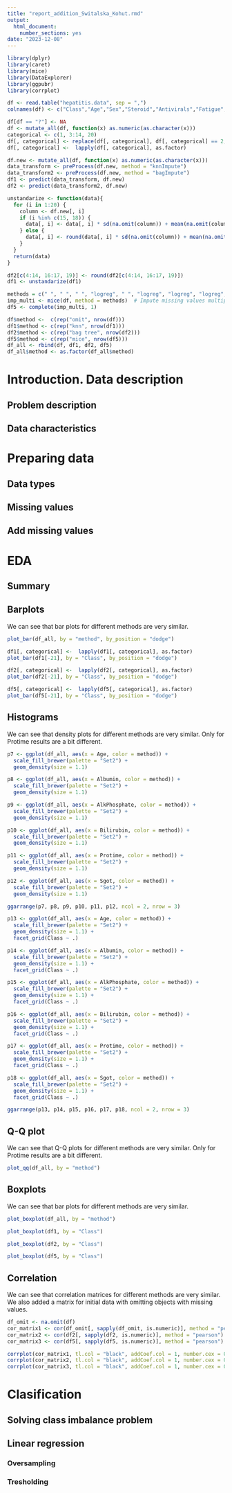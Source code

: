 ```yaml
---
title: "report_addition_Switalska_Kohut.rmd"
output: 
  html_document:
    number_sections: yes
date: "2023-12-08"
---
```

```r
library(dplyr)
library(caret)
library(mice)
library(DataExplorer)
library(ggpubr)
library(corrplot)
```

```r
df <- read.table("hepatitis.data", sep = ",")
colnames(df) <- c("Class","Age","Sex","Steroid","Antivirals","Fatigue","Malaise","Anorexia","LiverBig","LiverFirm","SpleenPalpable","Spiders","Ascites","Varices","Bilirubin","AlkPhosphate","Sgot","Albumin","Protime","Histology")

df[df == "?"] <- NA
df <- mutate_all(df, function(x) as.numeric(as.character(x)))
categorical <- c(1, 3:14, 20)
df[, categorical] <- replace(df[, categorical], df[, categorical] == 2, 0)
df[, categorical] <-  lapply(df[, categorical], as.factor)

df.new <- mutate_all(df, function(x) as.numeric(as.character(x)))
data_transform <- preProcess(df.new, method = "knnImpute")
data_transform2 <- preProcess(df.new, method = "bagImpute")
df1 <- predict(data_transform, df.new)
df2 <- predict(data_transform2, df.new)

unstandarize <- function(data){
  for (i in 1:20) {
    column <- df.new[, i]
    if (i %in% c(15, 18)) {
      data[, i] <- data[, i] * sd(na.omit(column)) + mean(na.omit(column))
    } else {
      data[, i] <- round(data[, i] * sd(na.omit(column)) + mean(na.omit(column)))
    }
  }
  return(data)
}

df2[c(4:14, 16:17, 19)] <- round(df2[c(4:14, 16:17, 19)])
df1 <- unstandarize(df1)

methods = c(" ", " ", " ", "logreg", " ", "logreg", "logreg", "logreg", "logreg", "logreg", "logreg", "logreg", "logreg", "logreg", "pmm", "pmm", "pmm", "pmm", "pmm", " ")
imp_multi <- mice(df, method = methods)  # Impute missing values multiple times
df5 <- complete(imp_multi, 1)

df$method <-  c(rep("omit", nrow(df)))
df1$method <- c(rep("knn", nrow(df1)))
df2$method <- c(rep("bag tree", nrow(df2)))
df5$method <- c(rep("mice", nrow(df5)))
df_all <- rbind(df, df1, df2, df5)
df_all$method <- as.factor(df_all$method)
```

# Introduction. Data description
## Problem description 
## Data characteristics

# Preparing data
## Data types
## Missing values 
## Add missing values 

# EDA
## Summary
## Barplots

We can see that bar plots for different methods are very similar. 

```r
plot_bar(df_all, by = "method", by_position = "dodge")
```

```r
df1[, categorical] <-  lapply(df1[, categorical], as.factor)
plot_bar(df1[-21], by = "Class", by_position = "dodge")
```

```r
df2[, categorical] <-  lapply(df2[, categorical], as.factor)
plot_bar(df2[-21], by = "Class", by_position = "dodge")
```

```r
df5[, categorical] <-  lapply(df5[, categorical], as.factor)
plot_bar(df5[-21], by = "Class", by_position = "dodge")
```

## Histograms

We can see that density plots for different methods are very similar. Only for Protime results are a bit different.

```r
p7 <- ggplot(df_all, aes(x = Age, color = method)) +
  scale_fill_brewer(palette = "Set2") +
  geom_density(size = 1.1)

p8 <- ggplot(df_all, aes(x = Albumin, color = method)) +
  scale_fill_brewer(palette = "Set2") +
  geom_density(size = 1.1)

p9 <- ggplot(df_all, aes(x = AlkPhosphate, color = method)) +
  scale_fill_brewer(palette = "Set2") +
  geom_density(size = 1.1)

p10 <- ggplot(df_all, aes(x = Bilirubin, color = method)) +
  scale_fill_brewer(palette = "Set2") +
  geom_density(size = 1.1)

p11 <- ggplot(df_all, aes(x = Protime, color = method)) +
  scale_fill_brewer(palette = "Set2") +
  geom_density(size = 1.1)

p12 <- ggplot(df_all, aes(x = Sgot, color = method)) +
  scale_fill_brewer(palette = "Set2") +
  geom_density(size = 1.1)

ggarrange(p7, p8, p9, p10, p11, p12, ncol = 2, nrow = 3)
```

```r
p13 <- ggplot(df_all, aes(x = Age, color = method)) +
  scale_fill_brewer(palette = "Set2") +
  geom_density(size = 1.1) +
  facet_grid(Class ~ .)

p14 <- ggplot(df_all, aes(x = Albumin, color = method)) +
  scale_fill_brewer(palette = "Set2") +
  geom_density(size = 1.1) +
  facet_grid(Class ~ .)

p15 <- ggplot(df_all, aes(x = AlkPhosphate, color = method)) +
  scale_fill_brewer(palette = "Set2") +
  geom_density(size = 1.1) +
  facet_grid(Class ~ .)

p16 <- ggplot(df_all, aes(x = Bilirubin, color = method)) +
  scale_fill_brewer(palette = "Set2") +
  geom_density(size = 1.1) +
  facet_grid(Class ~ .)

p17 <- ggplot(df_all, aes(x = Protime, color = method)) +
  scale_fill_brewer(palette = "Set2") +
  geom_density(size = 1.1) +
  facet_grid(Class ~ .)

p18 <- ggplot(df_all, aes(x = Sgot, color = method)) +
  scale_fill_brewer(palette = "Set2") +
  geom_density(size = 1.1) +
  facet_grid(Class ~ .)

ggarrange(p13, p14, p15, p16, p17, p18, ncol = 2, nrow = 3)
```

## Q-Q plot

We can see that Q-Q plots for different methods are very similar. Only for Protime results are a bit different.

```r
plot_qq(df_all, by = "method")
```

## Boxplots

We can see that bar plots for different methods are very similar. 

```r
plot_boxplot(df_all, by = "method")
```

```r
plot_boxplot(df1, by = "Class")
```

```r
plot_boxplot(df2, by = "Class")
```

```r
plot_boxplot(df5, by = "Class")
```

## Correlation
 
We can see that correlation matrices for different methods are very similar. We also added a matrix for initial data with omitting objects with missing values.

```r
df_omit <- na.omit(df)
cor_matrix1 <- cor(df_omit[, sapply(df_omit, is.numeric)], method = "pearson")
cor_matrix2 <- cor(df2[, sapply(df2, is.numeric)], method = "pearson")
cor_matrix3 <- cor(df5[, sapply(df5, is.numeric)], method = "pearson")

corrplot(cor_matrix1, tl.col = "black", addCoef.col = 1, number.cex = 0.9)
corrplot(cor_matrix2, tl.col = "black", addCoef.col = 1, number.cex = 0.9)
corrplot(cor_matrix3, tl.col = "black", addCoef.col = 1, number.cex = 0.9)
```

# Clasification
## Solving class imbalance problem
## Linear regression
### Oversampling
### Tresholding
